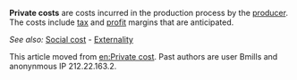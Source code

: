 '''Private costs''' are costs incurred in the production process by the [[producer]]. The costs include [[tax]] and [[profit]] margins that are anticipated.

''See also:'' [[Social cost]] - [[Externality]]

This article moved from [[en:Private cost]]. Past authors are user Bmills and anonynmous IP 212.22.163.2.